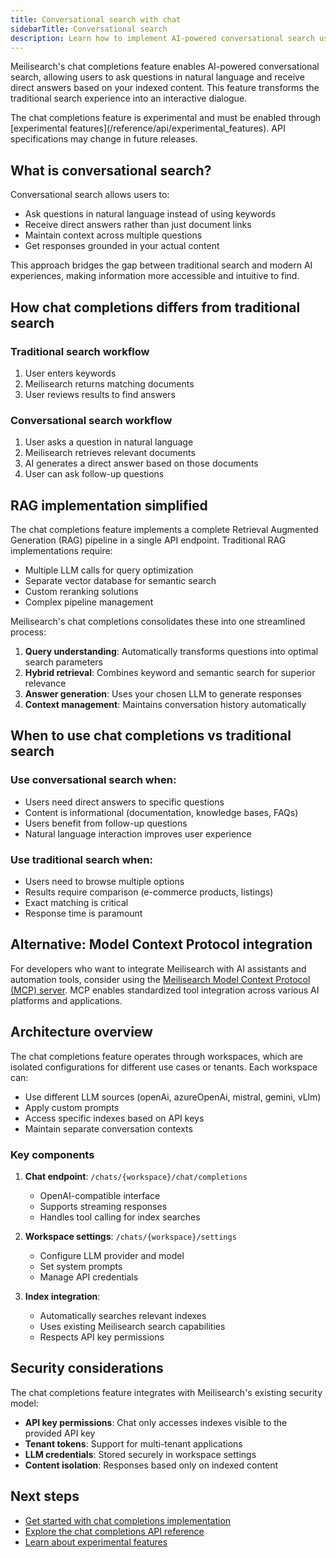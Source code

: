 ```yaml
---
title: Conversational search with chat
sidebarTitle: Conversational search
description: Learn how to implement AI-powered conversational search using Meilisearch's chat feature
---
```



Meilisearch's chat completions feature enables AI-powered conversational search, allowing users to ask questions in natural language and receive direct answers based on your indexed content. This feature transforms the traditional search experience into an interactive dialogue.

<Warning>
The chat completions feature is experimental and must be enabled through [experimental features](/reference/api/experimental_features). API specifications may change in future releases.
</Warning>

## What is conversational search?

Conversational search allows users to:
- Ask questions in natural language instead of using keywords
- Receive direct answers rather than just document links
- Maintain context across multiple questions
- Get responses grounded in your actual content

This approach bridges the gap between traditional search and modern AI experiences, making information more accessible and intuitive to find.

## How chat completions differs from traditional search

### Traditional search workflow
1. User enters keywords
2. Meilisearch returns matching documents
3. User reviews results to find answers

### Conversational search workflow
1. User asks a question in natural language
2. Meilisearch retrieves relevant documents
3. AI generates a direct answer based on those documents
4. User can ask follow-up questions

## RAG implementation simplified

The chat completions feature implements a complete Retrieval Augmented Generation (RAG) pipeline in a single API endpoint. Traditional RAG implementations require:

- Multiple LLM calls for query optimization
- Separate vector database for semantic search
- Custom reranking solutions
- Complex pipeline management

Meilisearch's chat completions consolidates these into one streamlined process:

1. **Query understanding**: Automatically transforms questions into optimal search parameters
2. **Hybrid retrieval**: Combines keyword and semantic search for superior relevance
3. **Answer generation**: Uses your chosen LLM to generate responses
4. **Context management**: Maintains conversation history automatically

## When to use chat completions vs traditional search

### Use conversational search when:
- Users need direct answers to specific questions
- Content is informational (documentation, knowledge bases, FAQs)
- Users benefit from follow-up questions
- Natural language interaction improves user experience

### Use traditional search when:
- Users need to browse multiple options
- Results require comparison (e-commerce products, listings)
- Exact matching is critical
- Response time is paramount

## Alternative: Model Context Protocol integration

For developers who want to integrate Meilisearch with AI assistants and automation tools, consider using the [Meilisearch Model Context Protocol (MCP) server](/guides/ai/mcp). MCP enables standardized tool integration across various AI platforms and applications.

## Architecture overview

The chat completions feature operates through workspaces, which are isolated configurations for different use cases or tenants. Each workspace can:

- Use different LLM sources (openAi, azureOpenAi, mistral, gemini, vLlm)
- Apply custom prompts
- Access specific indexes based on API keys
- Maintain separate conversation contexts

### Key components

1. **Chat endpoint**: `/chats/{workspace}/chat/completions`
   - OpenAI-compatible interface
   - Supports streaming responses
   - Handles tool calling for index searches

2. **Workspace settings**: `/chats/{workspace}/settings`
   - Configure LLM provider and model
   - Set system prompts
   - Manage API credentials

3. **Index integration**:
   - Automatically searches relevant indexes
   - Uses existing Meilisearch search capabilities
   - Respects API key permissions

## Security considerations

The chat completions feature integrates with Meilisearch's existing security model:

- **API key permissions**: Chat only accesses indexes visible to the provided API key
- **Tenant tokens**: Support for multi-tenant applications
- **LLM credentials**: Stored securely in workspace settings
- **Content isolation**: Responses based only on indexed content

## Next steps

- [Get started with chat completions implementation](/guides/ai/getting_started_with_chat)
- [Explore the chat completions API reference](/reference/api/chats)
- [Learn about experimental features](/reference/api/experimental_features)
